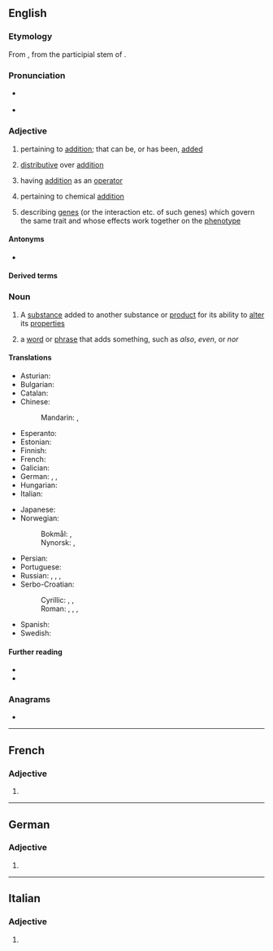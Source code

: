 {{also|Additive|additivé}}
==English==

===Etymology===
{{PIE root|en|deh₃}}
From {{der|en|LL.|additivus}}, from the participial stem of {{der|en|la|addere|t=to add}}.

===Pronunciation===
* {{a|UK}} {{IPA|/ˈæ.dɪ.tɪv/|lang=en}}
* {{a|US}} {{IPA|/ˈæ.də.tɪv/|[ˈæ.ɾə.tɪv]|[ˈæ.ɾə.ɾɪv]|lang=en}}

===Adjective===
{{en-adj}}

# {{lb|en|mathematics}} pertaining to [[addition]]; that can be, or has been, [[added]]
# {{lb|en|mathematics|of a [[function]], etc.}} [[distributive#English|distributive]] over [[addition]]
#: {{ux|en|Matrix multiplication is '''additive''' in that <math>M\vec v+M\vec w=M(\vec v+\vec w)</math>.}}
# {{lb|en|algebra}} having [[addition]] as an [[operator]]
#: {{ux|en|It is natural to look at a finite cyclic group as an '''additive''' group.}}
# {{lb|en|chemistry}} pertaining to chemical [[addition]]
# {{lb|en|genetics}} describing [[gene]]s (or the interaction etc. of such genes) which govern the same trait and whose effects work together on the [[phenotype]]

====Antonyms====
* {{l|en|subtractive}}

====Derived terms====
{{der3|additive color|additive function|additive group|additive identity|additive inverse|lang=en}}

===Noun===
{{en-noun}}

# A [[substance]] added to another substance or [[product]] for its ability to [[alter]] its [[properties]]
#: {{ux|en|Oil may be used as an '''additive''' in gasoline to improve the lubrication of a small engine.}}
# {{lb|en|grammar}} a [[word]] or [[phrase]] that adds something, such as ''also'', ''even'', or ''nor''

====Translations====
{{trans-top|substance altering another substance}}
* Asturian: {{t|ast|aditivu|m}}
* Bulgarian: {{t+|bg|доба́вка|f}}
* Catalan: {{t|ca|additiu|m}}
* Chinese:
*: Mandarin: {{t+|cmn|添加劑}}, {{t+|cmn|添加剂|tr=tiānjiājì}}
* Esperanto: {{t|eo|aldonaĵo}}
* Estonian: {{t|et|lisaaine}}
* Finnish: {{t+|fi|lisäaine}}
* French: {{t+|fr|additif|f}}
* Galician: {{t+|gl|aditivo|m}}
* German: {{t|de|Zusatzstoff|m}}, {{t+|de|Zusatz|m}}, {{t+|de|Additiv|n}}
* Hungarian: {{t+|hu|adalék}}
* Italian: {{t+|it|additivo|m}}
{{trans-mid}}
* Japanese: {{t|ja|添加剤|tr=てんかざい, tenkazai}}
* Norwegian:
*: Bokmål: {{t|nb|tilsetning|m|f}}, {{t|nb|tilsetningsstoff|n}}
*: Nynorsk: {{t|nn|tilsetning|f}}, {{t|nn|tilsetjingsstoff|n}}
* Persian: {{t|fa|ادیتیو|tr=aditiv}}
* Portuguese: {{t+|pt|aditivo|m}}
* Russian: {{t+|ru|присадка}}, {{t+|ru|доба́вка|f}}, {{t+|ru|добавле́ние|n}}, {{t+|ru|дополне́ние|n}}
* Serbo-Croatian:
*: Cyrillic: {{t|sh|дода́так|m}}, {{t|sh|при̑мјеса|f}}, {{t|sh|придодатак|m}}
*: Roman: {{t+|sh|dodátak|m}}, {{t+|sh|prȋmjesa|f}}, {{t|sh|pridodatak|m}}, {{t-check|sh|aditiv}}
* Spanish: {{t+|es|aditivo|m}}
* Swedish: {{t+|sv|tillsats|c}}
{{trans-bottom}}

====Further reading====
* {{R:Webster 1913}}
* {{R:Century 1911}}

===Anagrams===
* {{anagrams|en|davidite}}

----

==French==

===Adjective===
{{head|fr|adjective form}}

# {{feminine singular of|additif|lang=fr}}

----

==German==

===Adjective===
{{head|de|adjective form}}

# {{inflected form of|additiv|lang=de}}
{{rfc-auto}}

----

==Italian==

===Adjective===
{{head|it|adjective form}}

# {{feminine plural of|additivo|lang=it}}